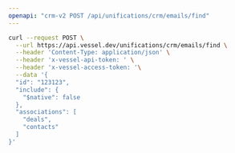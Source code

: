 ```yaml
---
openapi: "crm-v2 POST /api/unifications/crm/emails/find"
---
```


<RequestExample>

```bash Request
curl --request POST \
  --url https://api.vessel.dev/unifications/crm/emails/find \
  --header 'Content-Type: application/json' \
  --header 'x-vessel-api-token: ' \
  --header 'x-vessel-access-token: '\
  --data '{
  "id": "123123",
  "include": {
    "$native": false
  },
  "associations": [
    "deals",
    "contacts"
  ]
}'
```

</RequestExample>


